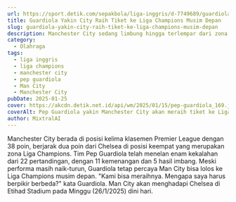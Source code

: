 ```yaml
---
url: https://sport.detik.com/sepakbola/liga-inggris/d-7749689/guardiola-yakin-city-raih-tiket-ke-liga-champions-musim-depan
title: Guardiola Yakin City Raih Tiket ke Liga Champions Musim Depan
slug: guardiola-yakin-city-raih-tiket-ke-liga-champions-musim-depan
description: Manchester City sedang limbung hingga terlempar dari zona Liga Champions di Premier League. Pep Guardiola yakin tim asuhannya bisa meraih tiket ke ajang itu.
category:
  - Olahraga
tags:
  - liga inggris
  - liga champions
  - manchester city
  - pep guardiola
  - Man City
  - Manchester City
pubDate: 2025-01-25
cover: https://akcdn.detik.net.id/api/wm/2025/01/15/pep-guardiola_169.jpeg?wid=54&w=650&v=1&t=jpeg
coverAlt: Pep Guardiola yakin Manchester City akan meraih tiket ke Liga Champions musim depan. (Foto Getty Images/Alex Pantling)
author: MixtralAI
---
```

Manchester City berada di posisi kelima klasemen Premier League dengan 38 poin, berjarak dua poin dari Chelsea di posisi keempat yang merupakan zona Liga Champions. Tim Pep Guardiola telah menelan enam kekalahan dari 22 pertandingan, dengan 11 kemenangan dan 5 hasil imbang. Meski performa masih naik-turun, Guardiola tetap percaya Man City bisa lolos ke Liga Champions musim depan. "Kami bisa meraihnya. Mengapa saya harus berpikir berbeda?" kata Guardiola. Man City akan menghadapi Chelsea di Etihad Stadium pada Minggu (26/1/2025) dini hari.
